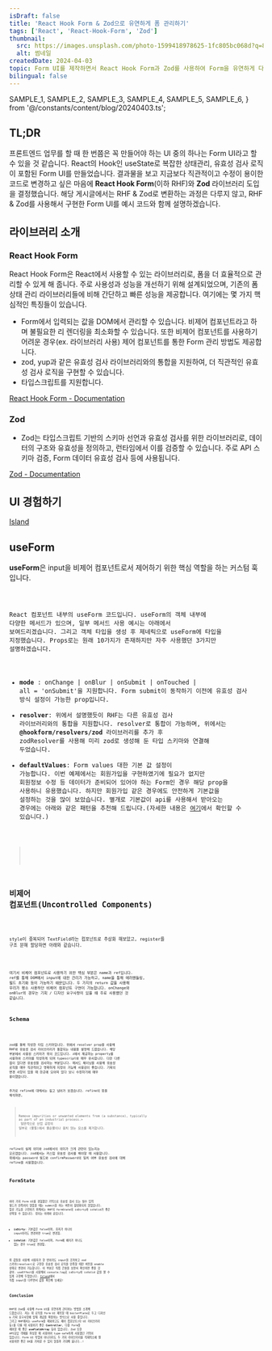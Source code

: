 ```yaml
---
isDraft: false
title: 'React Hook Form & Zod으로 유연하게 폼 관리하기'
tags: ['React', 'React-Hook-Form', 'Zod']
thumbnail:
  src: https://images.unsplash.com/photo-1599418978625-1fc805bc068d?q=80&w=2340&auto=format&fit=crop&ixlib=rb-4.0.3&ixid=M3wxMjA3fDB8MHxwaG90by1wYWdlfHx8fGVufDB8fHx8fA%3D%3D
  alt: 썸네일
createdDate: 2024-04-03
topic: Form UI를 제작하면서 React Hook Form과 Zod를 사용하여 Form을 유연하게 다뤘던 내용을 소개합니다.
bilingual: false
---
```


  SAMPLE_1,
  SAMPLE_2,
  SAMPLE_3,
  SAMPLE_4,
  SAMPLE_5,
  SAMPLE_6,
} from '@/constants/content/blog/20240403.ts';

## TL;DR

프론트엔드 업무를 할 때 한 번쯤은 꼭 만들어야 하는 UI 중의 하나는 Form UI라고 할 수 있을 것 같습니다. React의 Hook인 useState로 복잡한 상태관리, 유효성 검사 로직이 포함된 Form UI를 만들었습니다. 결과물을 보고 지금보다 직관적이고 수정이 용이한 코드로 변경하고 싶은 마음에 **React Hook Form**(이하 RHF)와 **Zod** 라이브러리 도입을 결정했습니다. 해당 게시글에서는 RHF & Zod로 변환하는 과정은 다루지 않고, RHF & Zod를 사용해서 구현한 Form UI를 예시 코드와 함께 설명하겠습니다.

## 라이브러리 소개

### React Hook Form

React Hook Form은 React에서 사용할 수 있는 라이브러리로, 폼을 더 효율적으로 관리할 수 있게 해 줍니다. 주로 사용성과 성능을 개선하기 위해 설계되었으며, 기존의 폼 상태 관리 라이브러리들에 비해 간단하고 빠른 성능을 제공합니다. 여기에는 몇 가지 핵심적인 특징들이 있습니다.

- Form에서 입력되는 값을 DOM에서 관리할 수 있습니다. 비제어 컴포넌트라고 하며 불필요한 리 렌더링을 최소화할 수 있습니다. 또한 비제어 컴포넌트를 사용하기 어려운 경우(ex. 라이브러리 사용) 제어 컴포넌트를 통한 Form 관리 방법도 제공합니다.
- zod, yup과 같은 유효성 검사 라이브러리와의 통합을 지원하여, 더 직관적인 유효성 검사 로직을 구현할 수 있습니다.
- 타입스크립트를 지원합니다.

[React Hook Form - Documentation](https://react-hook-form.com)

### Zod

- Zod는 타입스크립트 기반의 스키마 선언과 유효성 검사를 위한 라이브러리로, 데이터의 구조와 유효성을 정의하고, 런타임에서 이를 검증할 수 있습니다. 주로 API 스키마 검증, Form 데이터 유효성 검사 등에 사용됩니다.

[Zod - Documentation](https://zod.dev)

## UI 경험하기

[Island](https://devvoyage.io/lab/react-hook-form-with-zod)

## useForm

**useForm**은 input을 비제어 컴포넌트로서 제어하기 위한 핵심 역할을 하는 커스텀 훅입니다.

<Code code={SAMPLE_1} lang="tsx" />

React 컴포넌트 내부의 useForm 코드입니다. useForm의 객체 내부에 다양한 메서드가 있으며, 일부 메서드 사용 예시는 아래에서 보여드리겠습니다. 그리고 객체 타입을 생성 후 제네릭으로 useForm에 타입을 지정했습니다. Props로는 원래 10가지가 존재하지만 자주 사용했던 3가지만 설명하겠습니다.

- **mode** : onChange | onBlur | onSubmit | onTouched | all = 'onSubmit'을 지원합니다. Form submit이 동작하기 이전에 유효성 검사 방식 설정이 가능한 prop입니다.
- **resolver**: 위에서 설명했듯이 RHF는 다른 유효성 검사 라이브러리와의 통합을 지원합니다. resolver로 통합이 가능하며, 위에서는 **@hookform/resolvers/zod** 라이브러리를 추가 후 zodResolver를 사용해 미리 zod로 생성해 둔 타입 스키마와 연결해 두었습니다.
- **defaultValues**: Form values 대한 기본 값 설정이 가능합니다. 이번 예제에서는 회원가입을 구현하였기에 필요가 없지만 회원정보 수정 등 데이터가 준비되어 있어야 하는 Form인 경우 해당 prop을 사용하니 유용했습니다. 하지만 회원가입 같은 경우에도 안전하게 기본값을 설정하는 것을 많이 보았습니다. 별개로 기본값이 api를 사용해서 받아오는 경우에는 아래와 같은 패턴을 추천해 드립니다.(자세한 내용은 [여기](https://react-hook-form.com/docs/useform)에서 확인할 수 있습니다.)

> <Code code={SAMPLE_2} lang="tsx" />

## 비제어 컴포넌트(Uncontrolled Components)

<Code code={SAMPLE_3} lang="tsx" />

style이 중복되어 TextField라는 컴포넌트로 추상화 해보았고, register를 구조 분해 할당하면 아래와 같습니다.

<Code code={SAMPLE_4} lang="tsx" />

여기서 비제어 컴포넌트로 사용하기 위한 핵심 부분은 name과 ref입니다. ref를 통해 DOM에서 input에 대한 관리가 가능하고, name을 통해 에러핸들링, 필드 초기화 등이 가능하기 때문입니다. 두 가지의 return 값을 사용해 우리가 평소 사용하던 비제어 컴포넌트 구현이 가능합니다. onChange와 onBlur의 경우는 기획 / 디자인 요구사항이 있을 때 주로 사용했던 것 같습니다.

## Schema

<Code code={SAMPLE_5} lang="tsx" />

zod를 통해 작성한 타입 스키마입니다. 위에서 resolver prop을 사용해 RHF와 유효성 검사 라이브러리가 통합되는 내용을 설명해 드렸습니다. 해당 부분에서 사용된 스키마가 위의 코드입니다. z에서 제공하는 property를 사용하여 스키마를 작성하게 되며 typescript와 매우 유사합니다. 다만 다른 점이 있다면 유효성을 검사하는 부분입니다. 메서드 체이닝을 사용해 유효성 로직을 매우 직관적이고 명확하게 지정이 가능해 사용감이 좋습니다. 기획의 변경 사항이 있을 때 한곳에 모아져 있다 보니 수정하기에 매우 용이했습니다.

추가로 refine에 대해서는 짚고 넘어가 보겠습니다. refine의 뜻을 해석하면,

> Remove impurities or unwanted elements from (a substance), typically as part of an industrial process.> <br/>
> 일반적으로 산업 공정의 일부로 (물질)에서 불순물이나 원치 않는 요소를 제거합니다.

refine의 실제 의미와 zod에서의 의미가 크게 관련이 있는지는 모르겠습니다. zod에서는 커스텀 유효성 검사를 해야할 때 사용합니다. 위에서는 password 필드와 confirmPassword의 일치 여부 유효성 검사에 대해 refine을 사용했습니다.

## FormState

<Code code={SAMPLE_6} lang="tsx" />

여러 가지 Form UI를 경험했던 기억으로 유효성 검사 또는 필수 입력 필드가 만족하지 않았을 때는 submit을 하는 버튼이 활성화되지 않았습니다. 앞선 기능을 구현하기 위해서는 RHF의 formState의 isDirty와 isValid가 좋은 선택일 수 있습니다. 정의는 아래와 같습니다.

- **isDirty**: 기본값은 false이며, 유저가 하나의 input이라도 변경하면 true로 변경됨.
- **isValid**: 기본값은 false이며, Form에 에러가 하나도 없는 경우 true로 변경됨.

위 값들을 사용해 사용자가 한 번이라도 input을 조작하고 zod 스키마(resolver)로 구현한 유효성 검사 로직을 만족할 때만 버튼을 enable 상태로 변경이 가능합니다. 이 부분은 직접 콘솔을 보면서 확인하면 좋을 것 같아. useEffect를 사용해서 console.log로 isDirty와 isValid 값을 볼 수 있게 구현해 두었습니다. [Island](https://devvoyage.io/lab/react-hook-form-with-zod)에서 직접 input을 다루면서 값을 확인해 보세요!

## Conclusion

RHF와 Zod를 사용해 Form UI를 유연하게 관리하는 방법을 소개해 드렸습니다. 저는 위 로직을 Form UI 제작할 때 boilerPlate로 두고 디자인 & 기획 요구사항에 맞춰 개념을 확장하는 방식으로 사용 중입니다. 그리고 RHF에서는 useForm을 제외하고도 제어 컴포넌트(타 UI 라이브러리 등)를 다룰 때 사용하기 좋은 **Controller**, 다중 Form을 제어할 때 좋은 **useFieldArray** 등이 있습니다. Zod 또한 API응답 객체를 파싱할 때 사용하여 type-safe하게 사용했던 기억이 있습니다. Form UI 작업이 아니더라도 두 가지 라이브러리를 적재적소에 잘 사용하면 좋은 DX를 가져갈 수 있지 않을까 기대해 봅니다..!
